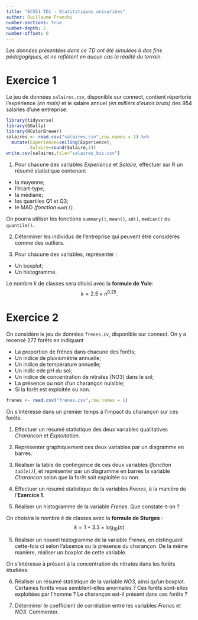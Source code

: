 ---
title: "EC551 TD1 : Statitstiques univariées"
author: Guillaume Franchi
number-sections: true
number-depth: 2
number-offset: 0
---

*Les données présentées dans ce TD ont été simulées à des fins pédagogiques, et ne reflètent en aucun cas la réalité du terrain.*

# Exercice 1

Le jeu de données `salaires.csv`, disponible sur connect, contient répertorie l'expérience *(en mois)* et le salaire annuel *(en milliers d'euros bruts)* des 954 salariés d'une entreprise.

```{r echo=FALSE,eval=FALSE}
library(tidyverse)
library(GGally)
library(RColorBrewer)
salaires <- read.csv("salaires.csv",row.names = 1) %>%
  mutate(Experience=ceiling(Experience),
         Salaire=round(Salaire,1))
write.csv(salaires,file="salaires_bis.csv")
```

1) Pour chacune des variables *Experience* et *Salaire*, effectuer sur R un résumé statistique contenant
  * la moyenne;
  * l'écart-type;
  * la médiane;
  * les quartiles Q1 et Q3;
  * le MAD *(fonction `mad()`)*.
  
On pourra utiliser les fonctions  `summary()`, `mean()`, `sd()`, `median()` ou `quantile()`.

2) Déterminer les individus de l'entreprise qui peuvent être considérés comme des outliers.

3) Pour chacune des variables, représenter :
  * Un boxplot;
  * Un histogramme.
  
Le nombre $k$ de classes sera choisi avec la **formule de Yule**:
  $$ k= 2.5\times n^{0.25}.$$

# Exercice 2

On considère le jeu de données `frenes.cv`, disponible sur connect. On y a recensé 277 forêts en indiquant

  * La proportion de frênes dans chacune des forêts;
  * Un indice de pluviométrie annuelle;
  * Un indice de température annuelle;
  * Un indic ede pH du sol;
  * Un indice de concentration de nitrates (NO3) dans le sol;
  * La présence ou non d'un charançon nuisible;
  * Si la forêt est exploitée ou non.

```{r echo=FALSE,eval=FALSE}
frenes <- read.csv("frenes.csv",row.names = 1)
```

On s'intéresse dans un premier temps à l'impact du charançon sur ces forêts.

1) Effectuer un résumé statistique des deux variables qualitatives *Charancon* et *Exploitation*. 

2) Représenter graphiquement ces deux variables par un diagramme en barres.

3) Réaliser la table de contingence de ces deux variables *(fonction `table()`)*, et représenter par un diagramme en barres la variable *Charancon* selon que la forêt soit exploitée ou non.

5) Effectuer un résumé statistique de la variables *Frenes*, à la manière de l'**Exercice 1**.

4) Réaliser un histogramme de la variable *Frenes*. Que constate-t-on ?

On choisira le nombre $k$ de classes avec la **formule de Sturges** :
$$ k = 1+3.3\times \log_{10}(n) $$

5) Réaliser un nouvel histogramme de la variable *Frenes*, en distinguant cette-fois ci selon l'absence ou la présence du charançon. De la même manière, réaliser un boxplot de cette variable.

On s'intéresse à présent à la concentration de nitrates dans les forêts étudiées.

6) Réaliser un résumé statistique de la variable *NO3*, ainsi qu'un boxplot. Certaines forêts vous semblent-elles anormales ? Ces forêts sont-elles exploitées par l'homme ? Le charançon est-il présent dans ces forêts ?

7) Déterminer le coefficient de corrélation entre les variables *Frenes* et *NO3*. Commenter.
